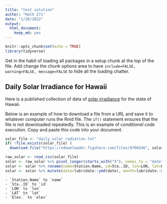 ```yaml
---
title: "test solution"
author: "Math 271"
date: "1/20/2022"
output: 
  html_document: 
    keep_md: yes
---
```


```r
knitr::opts_chunk$set(echo = TRUE)
library(tidyverse)
```

Get in the habit of loading all packages in a setup chunk at the top of the file. Add change the chunk options area to have `include=FALSE, warning=FALSE, message=FALSE` to hide all the loading chatter.

## Daily Solar Irradiance for Hawaii

Here is a published collection of data of [solar irradiance](https://figshare.com/articles/dataset/Daily_Incoming_Solar_Radiation_in_Hawaii/5579134)
for the state of Hawaii.

Below is an example of how to download a file from a URL and save it to whatever computer runs the Rmd file. The `if()` statement ensures that the file is not downloaded repeatedly. This is an example of _conditional code execution_. Copy and paste this code into your document.

```r
solar_file <- "daily_solar_radiation.txt"
if( !file.exists(solar_file) )
  download.file("https://ndownloader.figshare.com/files/9700246", solar_file)

raw_solar <- read_csv(solar_file)
solar <- raw_solar %>% pivot_longer(starts_with("X"), names_to = "date", names_prefix = "X", values_to = "irradiance", values_drop_na = TRUE)
solar <- solar %>% rename(name=Station.Name, id=Sta..ID, lon=LON, lat=LAT, elev=Elev.)
solar <- solar %>% mutate(date=lubridate::ymd(date), month=lubridate::month(date,T))
```
    - `Station.Name` to `name`
    - `Sta..ID` to `id`
    - `LON` to `lon`
    - `LAT` to `lat`
    - `Elev.` to `elev`
    

